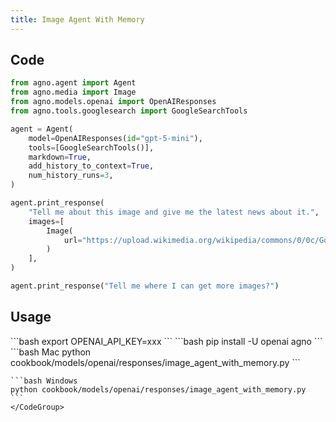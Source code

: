 ```yaml
---
title: Image Agent With Memory
---
```


## Code

```python cookbook/models/openai/responses/image_agent_with_memory.py
from agno.agent import Agent
from agno.media import Image
from agno.models.openai import OpenAIResponses
from agno.tools.googlesearch import GoogleSearchTools

agent = Agent(
    model=OpenAIResponses(id="gpt-5-mini"),
    tools=[GoogleSearchTools()],
    markdown=True,
    add_history_to_context=True,
    num_history_runs=3,
)

agent.print_response(
    "Tell me about this image and give me the latest news about it.",
    images=[
        Image(
            url="https://upload.wikimedia.org/wikipedia/commons/0/0c/GoldenGateBridge-001.jpg"
        )
    ],
)

agent.print_response("Tell me where I can get more images?")

```

## Usage

<Steps>
  <Snippet file="create-venv-step.mdx" />

  <Step title="Set your API key">
    ```bash
    export OPENAI_API_KEY=xxx
    ```
  </Step>

  <Step title="Install libraries">
    ```bash
    pip install -U openai agno
    ```
  </Step>

  <Step title="Run Agent">
    <CodeGroup>
    ```bash Mac
    python cookbook/models/openai/responses/image_agent_with_memory.py
    ```

    ```bash Windows
    python cookbook/models/openai/responses/image_agent_with_memory.py
    ```
    </CodeGroup>
  </Step>
</Steps>
